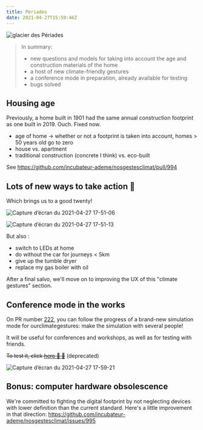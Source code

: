 ---
title: Périades
date: 2021-04-27T15:59:46Z
---

![glacier des Périades](https://upload.wikimedia.org/wikipedia/commons/thumb/7/77/00_Chamonix_-_Les_Grandes_Jorasses_-_JPG.jpg/800px-00_Chamonix_-_Les_Grandes_Jorasses_-_JPG.jpg)



> In summary: 
> - new questions and models for taking into account the age and construction materials of the home
> - a host of new climate-friendly gestures
> - a conference mode in preparation, already available for testing
> - bugs solved

## Housing age

Previously, a home built in 1901 had the same annual construction footprint as one built in 2019. Ouch. Fixed now. 

 -  age of home -> whether or not a footprint is taken into account, homes > 50 years old go to zero
 -  house vs. apartment
 -  traditional construction (concrete I think) vs. eco-built

See https://github.com/incubateur-ademe/nosgestesclimat/pull/994

## Lots of new ways to take action :boxing_glove: 

Which brings us to a good twenty!

![Capture d’écran du 2021-04-27 17-51-06](https://user-images.githubusercontent.com/1177762/116272451-32cf5380-a781-11eb-8601-0e6ac7e83f9e.png)

![Capture d’écran du 2021-04-27 17-51-13](https://user-images.githubusercontent.com/1177762/116272430-2d720900-a781-11eb-9786-e09c5f5e8fcc.png)

But also : 
- switch to LEDs at home
- do without the car for journeys &lt; 5km
- give up the tumble dryer
- replace my gas boiler with oil

After a final salvo, we'll move on to improving the UX of this "climate gestures" section.


## Conference mode in the works

On PR number <a href="https://github.com/incubateur-ademe/nosgestesclimat-site/pull/222">222</a>, you can follow the progress of a brand-new simulation mode for ourclimategestures: make the simulation with several people! 

It will be useful for conferences and workshops, as well as for testing with friends.

~~To test it, click <a href="">here 🏹 🏹</a>~~ (deprecated)

![Capture d’écran du 2021-04-27 17-59-21](https://user-images.githubusercontent.com/1177762/116273752-5515a100-a782-11eb-8483-c378c2c7406e.png)



## Bonus: computer hardware obsolescence

We're committed to fighting the digital footprint by not neglecting devices with lower definition than the current standard. Here's a little improvement in that direction: https://github.com/incubateur-ademe/nosgestesclimat/issues/995




